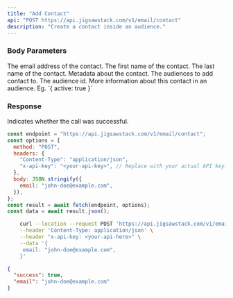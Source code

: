```yaml
---
title: "Add Contact"
api: "POST https://api.jigsawstack.com/v1/email/contact"
description: "Create a contact inside an audience."
---
```


### Body Parameters

<ParamField body="email" type="string" required>
  The email address of the contact.
</ParamField>

<ParamField body="first_name" type="string">
  The first name of the contact.
</ParamField>

<ParamField body="last_name" type="string">
  The last name of the contact.
</ParamField>

<ParamField body="metadata" type="object">
  Metadata about the contact.
</ParamField>

<ParamField body="audiences" type="array">
 The audiences to add contact to.
<Expandable title="property" defaultOpen="true">
  <ParamField body="audience_id" type="string">
  The audience id.
  </ParamField>
  <ParamField body="audience_metadata" type="object">
   More information about this contact in an audience. Eg. `{ active: true }`
  </ParamField>
</Expandable>

</ParamField>

<Snippet file="header.mdx" />

### Response

<ResponseField name="success" type="boolean">
  Indicates whether the call was successful.
</ResponseField>

<RequestExample>

```javascript Node.js
const endpoint = "https://api.jigsawstack.com/v1/email/contact";
const options = {
  method: "POST",
  headers: {
    "Content-Type": "application/json",
    "x-api-key": "<your-api-key>", // Replace with your actual API key.
  },
  body: JSON.stringify({
    email: "john-doe@example.com",
  }),
};
const result = await fetch(endpoint, options);
const data = await result.json();
```

```bash cURL
    curl --location --request POST 'https://api.jigsawstack.com/v1/email/contact' \
    --header 'Content-Type: application/json' \
    --header "x-api-key: <your-api-here>" \
    --data '{
     email: "john-doe@example.com",
    }'
```

</RequestExample>

<ResponseExample>

```json Response
{
  "success": true,
  "email": "john-doe@example.com"
}
```

</ResponseExample>

